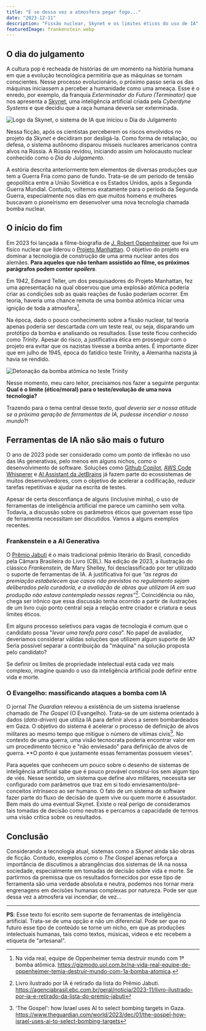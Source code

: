 ```yaml
---
title: "E se dessa vez a atmosfera pegar fogo..."
date: "2023-12-11"
description: "Fissão nuclear, Skynet e os limites éticos do uso de IA"
featuredImage: frankenstein.webp
---
```


## O dia do julgamento

A cultura pop é recheada de histórias de um momento na história humana em que a
evolução tecnológica permitiria que as máquinas se tornam conscientes. Nesse
processo evolucionário, o próximo passo seria os das máquinas iniciassem a
perceber a humanidade como uma ameaça. Esse é o enredo, por exemplo, da franquia
_Exterminador do Futuro (Terminator)_ que nos apresenta a
[Skynet](https://terminator.fandom.com/wiki/Skynet), uma inteligência artificial
criada pela _Cyberdyne Systems_ e que decidiu que a raça humana deveria ser
exterminada.

![Logo da Skynet, o sistema de IA que iniciou o Dia do Julgamento](./Skynet_logo.webp)

Nessa ficção, após os cientistas perceberem os riscos envolvidos no projeto da
_Skynet_ e decidiram por desligá-la. Como forma de retaliação, ou defesa, o
sistema autônomo disparou mísseis nucleares americanos contra alvos na Rússia. A
Rússia revidou, iniciando assim um holocausto nuclear conhecido como o _Dia do
Julgamento_. 

A estória descrita anteriormente tem elementos de diversas produções que tem a
Guerra Fria como pano de fundo. Trata-se de um período de tensão geopolítica
entre a União Soviética e os Estados Unidos, após a Segunda Guerra Mundial.
Contudo, voltemos exatamente para o período da Segunda Guerra, especialmente nos
dias em que muitos homens e mulheres buscavam o pioneirismo em desenvolver uma
nova tecnologia chamada bomba nuclear.

## O início do fim

Em 2023 foi lançada a filme-biografia de [J. Robert
Oppenheimer](https://blogs.pucpr.br/eeh/2023/08/29/oppenheimer-pai-da-bomba-atomica-e-dos-buracos-negros/)
que foi um físico nuclear que liderou o [Projeto
Manhattan](https://en.wikipedia.org/wiki/Manhattan_Project). O objetivo do
projeto era dominar a tecnologia de construção de uma arma nuclear antes dos
alemães. **Para aqueles que não tenham assistido ao filme, os próximos
parágrafos podem conter _spoilers_**.

Em 1942, Edward Teller, um dos pesquisadores do Projeto Manhattan, fez uma
apresentação na qual observou que uma explosão atômica poderia criar as
condições sob as quais reações de fusão poderiam ocorrer. Em teoria, haveria uma
chance remota de uma bomba atômica iniciar uma ignição de toda a atmosfera[^1].

Na época, dado o pouco conhecimento sobre a fissão nuclear, tal teoria apenas
poderia ser descartada com um teste real, ou seja, disparando um protótipo da
bomba e analisando os resultados. Esse teste ficou conhecido como _Trinity_.
Apesar do risco, a justificativa ética em prosseguir com o projeto era evitar
que os nazistas tivesse a bomba antes. É importante dizer que em julho de 1945,
época do fatídico teste Trinity, a Alemanha nazista já havia se rendido.

![Detonação da bomba atômica no teste Trinity](./TrinityDetonation1945GIF.gif)

Nesse momento, meu caro leitor, precisamos nos fazer a seguinte pergunta:
**Qual é o limite (ético/moral) para o teste/evolução de uma nova tecnologia?**

Trazendo para o tema central desse texto, _qual deveria ser a nossa atitude se
a próxima geração de ferramentas de IA, pudesse incendiar o nosso mundo_?!

## Ferramentas de IA não são mais o futuro

O ano de 2023 pode ser considerado como um ponto de inflexão no uso das IAs
generativas, pelo menos em alguns nichos, como o desenvolvimento de software.
Soluções como [Github Copilot](https://github.com/features/copilot), [AWS Code
Whisperer](https://aws.amazon.com/pt/codewhisperer/) e [AI Assistant da
JetBrains](https://blog.jetbrains.com/idea/2023/06/ai-assistant-in-jetbrains-ides/)
já fazem parte do ecossistemas de muitos desenvolvedores, com o objetivo de
acelerar a codificação, reduzir tarefas repetitivas e ajudar na escrita de
testes.

Apesar de certa desconfiança de alguns (inclusive minha), o uso de ferramentas
de inteligência artificial me parece um caminho sem volta. Todavia, a discussão
sobre os parâmetros éticos que governam esse tipo de ferramenta necessitam ser
discutidos. Vamos a alguns exemplos recentes.

### Frankenstein e a AI Generativa

O [Prêmio Jabuti](https://www.premiojabuti.com.br/) é o mais tradicional prêmio
literário do Brasil, concedido pela Câmara Brasileira do Livro (CBL). Na edição
de 2023, a ilustração do clássico _Frankenstein_, de Mary Shelley, foi
desclassificado por ter utilizado o suporte de ferramentas de IA. A
justificativa foi que _“as regras da premiação estabelecem que casos não
previstos no regulamento sejam deliberados pela curadoria, e a avaliação de
obras que utilizam IA em sua produção não estava contemplada nessas
regras”_[^2]. Coincidência ou não, chega ser irônico que essa discussão tenha
ocorrido a partir de ilustrações de um livro cujo ponto central seja a relação
entre criador e criatura e seus limites éticos.

Em alguns processo seletivos para vagas de tecnologia é comum que o candidato
possa "_levar uma tarefa para casa_". No papel de avaliador, deveríamos
considerar válidas soluções que utilizem algum suporte de IA? Seria possível
separar a contribuição da "máquina" na solução proposta pelo candidato? 

Se definir os limites de propriedade intelectual está cada vez mais complexo,
imagine quando o uso da inteligência artificial pode definir entre vida e morte.

### O Evangelho: massificando ataques a bomba com IA

O jornal _The Guardian_ relevou a existência de um sistema israelense chamado de
_The Gospel_ (O Evangelho). Trata-se de um sistema orientado à dados
(_data-driven_) que utiliza IA para definir alvos a serem bombardeados em Gaza.
O objetivo do sistema é acelerar o processo de definição de alvos militares ao
mesmo tempo que mitigue o número de vítimas civis[^3]. No contexto de uma
guerra, uma visão tecnocrata poderia encontrar valor em um procedimento técnico
e "não enviesado" para definição de alvos de guerra. **O ponto é que justamente
essas ferramentas possuem vieses".

Para aqueles que conhecem um pouco sobre o desenho de sistemas de inteligência
artificial sabe que é pouco provável construí-los sem algum tipo de viés. Nesse
sentido, um sistema que define alvo militares, necessita ser configurado com
parâmetros que traz em si todo enviesamento/pré-conceitos intrínseco ao ser
humano. O fato de um sistema de software fazer parte do fluxo de decisão de quem
vive ou quem morre é assustador. Bem mais do uma eventual Skynet. Existe o real
perigo de consideramos tais tomadas de decisão como neutras e percamos a
capacidade de termos uma visão crítica sobre os resultados.

## Conclusão

Considerando a tecnologia atual, sistemas como a _Skynet_ ainda são obras de
ficção. Contudo, exemplos como o _The Gospel_ apenas reforça a importância de
discutimos a abrangências dos sistemas de IA na nossa sociedade, especialmente
em tomadas de decisão sobre vida e morte. Se partirmos da premissa que os
resultados fornecidos por esse tipo de ferramenta são uma verdade absoluta e
neutra, podemos nos tornar mera engrenagens em decisões humanas complexas por
natureza. Pode ser que dessa vez a atmosfera vai incendiar, de vez...

---
**PS**: Esse texto foi escrito sem suporte de ferramentas de inteligência
artificial. Trata-se de uma opção e não um diferencial. Pode ser que no futuro
esse tipo de conteúdo se torne um nicho, em que as produções intelectuais
humanas, tais como textos, músicas, videos e etc recebem a etiqueta de
"artesanal". 

[^1]:
    Na vida real, equipe de Oppenheimer temia destruir mundo com 1ª bomba atômica.
    https://gizmodo.uol.com.br/na-vida-real-equipe-de-oppenheimer-temia-destruir-mundo-com-1a-bomba-atomica.
[^2]:
    Livro ilustrado por IA é retirado da lista do Prêmio Jabuti.
    https://agenciabrasil.ebc.com.br/geral/noticia/2023-11/livro-ilustrado-por-ia-e-retirado-da-lista-do-premio-jabuti
[^3]:
    'The Gospel': how Israel uses AI to select bombing targets in Gaza.
    https://www.theguardian.com/world/2023/dec/01/the-gospel-how-israel-uses-ai-to-select-bombing-targets